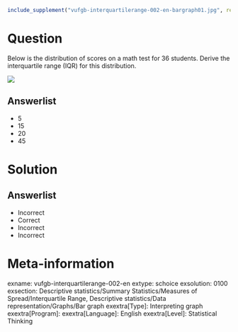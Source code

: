 ```r
include_supplement("vufgb-interquartilerange-002-en-bargraph01.jpg", recursive = TRUE)
```

Question
========
  
Below is the distribution of scores on a math test for 36 students. Derive the interquartile range (IQR) for this distribution.

![](vufgb-interquartilerange-002-en-bargraph01.jpg)

  
Answerlist
----------
* 5
* 15
* 20
* 45



Solution
========

Answerlist
----------
* Incorrect
* Correct
* Incorrect
* Incorrect

Meta-information
================
exname: vufgb-interquartilerange-002-en
extype: schoice
exsolution: 0100
exsection: Descriptive statistics/Summary Statistics/Measures of Spread/Interquartile Range, Descriptive statistics/Data representation/Graphs/Bar graph
exextra[Type]: Interpreting graph
exextra[Program]: 
exextra[Language]: English
exextra[Level]: Statistical Thinking
